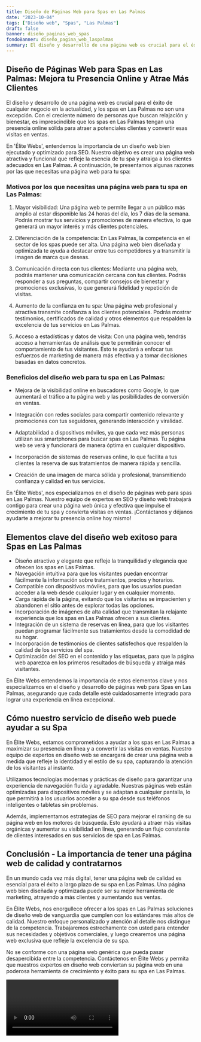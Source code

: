 ```yaml
---
title: Diseño de Páginas Web para Spas en Las Palmas
date: "2023-10-04"
tags: ["Diseño web", "Spas", "Las Palmas"]
draft: false
banner: diseño_paginas_web_spas
fondoBanner: diseño_pagina_web_laspalmas
summary: El diseño y desarrollo de una página web es crucial para el éxito de cualquier negocio en la actualidad, y los spas en Las Palmas no son una excepción. Con el creciente número de personas que buscan relajación y bienestar, es imprescindible que los spas en Las Palmas tengan una presencia online sólida para atraer a potenciales clientes y convertir esas visitas en ventas.
---
```



## Diseño de Páginas Web para Spas en Las Palmas: Mejora tu Presencia Online y Atrae Más Clientes

El diseño y desarrollo de una página web es crucial para el éxito de cualquier negocio en la actualidad, y los spas en Las Palmas no son una excepción. Con el creciente número de personas que buscan relajación y bienestar, es imprescindible que los spas en Las Palmas tengan una presencia online sólida para atraer a potenciales clientes y convertir esas visitas en ventas.

En 'Élite Webs', entendemos la importancia de un diseño web bien ejecutado y optimizado para SEO. Nuestro objetivo es crear una página web atractiva y funcional que refleje la esencia de tu spa y atraiga a los clientes adecuados en Las Palmas. A continuación, te presentamos algunas razones por las que necesitas una página web para tu spa:

### Motivos por los que necesitas una página web para tu spa en Las Palmas:

1. Mayor visibilidad: Una página web te permite llegar a un público más amplio al estar disponible las 24 horas del día, los 7 días de la semana. Podrás mostrar tus servicios y promociones de manera efectiva, lo que generará un mayor interés y más clientes potenciales.

2. Diferenciación de la competencia: En Las Palmas, la competencia en el sector de los spas puede ser alta. Una página web bien diseñada y optimizada te ayuda a destacar entre tus competidores y a transmitir la imagen de marca que deseas.

3. Comunicación directa con tus clientes: Mediante una página web, podrás mantener una comunicación cercana con tus clientes. Podrás responder a sus preguntas, compartir consejos de bienestar y promociones exclusivas, lo que generará fidelidad y repetición de visitas.

4. Aumento de la confianza en tu spa: Una página web profesional y atractiva transmite confianza a los clientes potenciales. Podrás mostrar testimonios, certificados de calidad y otros elementos que respalden la excelencia de tus servicios en Las Palmas.

5. Acceso a estadísticas y datos de visita: Con una página web, tendrás acceso a herramientas de análisis que te permitirán conocer el comportamiento de tus visitantes. Esto te ayudará a enfocar tus esfuerzos de marketing de manera más efectiva y a tomar decisiones basadas en datos concretos.

### Beneficios del diseño web para tu spa en Las Palmas:

- Mejora de la visibilidad online en buscadores como Google, lo que aumentará el tráfico a tu página web y las posibilidades de conversión en ventas.

- Integración con redes sociales para compartir contenido relevante y promociones con tus seguidores, generando interacción y viralidad.

- Adaptabilidad a dispositivos móviles, ya que cada vez más personas utilizan sus smartphones para buscar spas en Las Palmas. Tu página web se verá y funcionará de manera óptima en cualquier dispositivo.

- Incorporación de sistemas de reservas online, lo que facilita a tus clientes la reserva de sus tratamientos de manera rápida y sencilla.

- Creación de una imagen de marca sólida y profesional, transmitiendo confianza y calidad en tus servicios.

En 'Élite Webs', nos especializamos en el diseño de páginas web para spas en Las Palmas. Nuestro equipo de expertos en SEO y diseño web trabajará contigo para crear una página web única y efectiva que impulse el crecimiento de tu spa y convierta visitas en ventas. ¡Contáctanos y déjanos ayudarte a mejorar tu presencia online hoy mismo!

<GifSeo />

<Cta />

## Elementos clave del diseño web exitoso para Spas en Las Palmas

- Diseño atractivo y elegante que refleje la tranquilidad y elegancia que ofrecen los spas en Las Palmas.
- Navegación intuitiva para que los visitantes puedan encontrar fácilmente la información sobre tratamientos, precios y horarios.
- Compatible con dispositivos móviles, para que los usuarios puedan acceder a la web desde cualquier lugar y en cualquier momento.
- Carga rápida de la página, evitando que los visitantes se impacienten y abandonen el sitio antes de explorar todas las opciones.
- Incorporación de imágenes de alta calidad que transmitan la relajante experiencia que los spas en Las Palmas ofrecen a sus clientes.
- Integración de un sistema de reservas en línea, para que los visitantes puedan programar fácilmente sus tratamientos desde la comodidad de su hogar.
- Incorporación de testimonios de clientes satisfechos que respalden la calidad de los servicios del spa.
- Optimización del SEO en el contenido y las etiquetas, para que la página web aparezca en los primeros resultados de búsqueda y atraiga más visitantes.

En Élite Webs entendemos la importancia de estos elementos clave y nos especializamos en el diseño y desarrollo de páginas web para Spas en Las Palmas, asegurando que cada detalle esté cuidadosamente integrado para lograr una experiencia en línea excepcional.

## Cómo nuestro servicio de diseño web puede ayudar a su Spa

En Élite Webs, estamos comprometidos a ayudar a los spas en Las Palmas a maximizar su presencia en línea y a convertir las visitas en ventas. Nuestro equipo de expertos en diseño web se encargará de crear una página web a medida que refleje la identidad y el estilo de su spa, capturando la atención de los visitantes al instante.

Utilizamos tecnologías modernas y prácticas de diseño para garantizar una experiencia de navegación fluida y agradable. Nuestras páginas web están optimizadas para dispositivos móviles y se adaptan a cualquier pantalla, lo que permitirá a los usuarios acceder a su spa desde sus teléfonos inteligentes o tabletas sin problemas.

Además, implementamos estrategias de SEO para mejorar el ranking de su página web en los motores de búsqueda. Esto ayudará a atraer más visitas orgánicas y aumentar su visibilidad en línea, generando un flujo constante de clientes interesados en sus servicios de spa en Las Palmas.

## Conclusión - La importancia de tener una página web de calidad y contratarnos

En un mundo cada vez más digital, tener una página web de calidad es esencial para el éxito a largo plazo de su spa en Las Palmas. Una página web bien diseñada y optimizada puede ser su mejor herramienta de marketing, atrayendo a más clientes y aumentando sus ventas.

En Élite Webs, nos enorgullece ofrecer a los spas en Las Palmas soluciones de diseño web de vanguardia que cumplen con los estándares más altos de calidad. Nuestro enfoque personalizado y atención al detalle nos distingue de la competencia. Trabajaremos estrechamente con usted para entender sus necesidades y objetivos comerciales, y luego crearemos una página web exclusiva que refleje la excelencia de su spa.

No se conforme con una página web genérica que pueda pasar desapercibida entre la competencia. Contáctenos en Élite Webs y permita que nuestros expertos en diseño web conviertan su página web en una poderosa herramienta de crecimiento y éxito para su spa en Las Palmas.

<Video />

<CtaBot job="Spas" city="Las Palmas" />

<Gmaps query="Las Palmas+españa+maps" />

